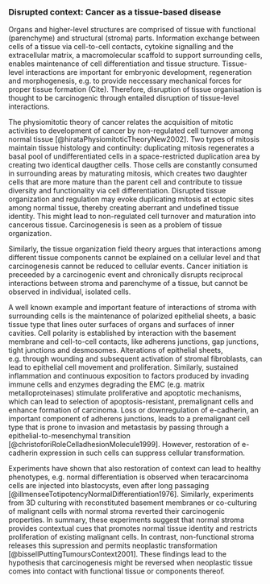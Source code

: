 ### Disrupted context: Cancer as a tissue-based disease {#development}

Organs and higher-level structures are comprised of tissue with functional (parenchyme) and structural (stroma) parts. Information exchange between cells of a tissue via cell-to-cell contacts, cytokine signalling and the extracellular matrix, a macromolecular scaffold to support surrounding cells, enables maintenance of cell differentiation and tissue structure. Tissue-level interactions are important for embryonic development, regeneration and morphogenesis, e.g. to provide neccessary mechanical forces for proper tissue formation (Cite). Therefore, disruption of tissue organisation is thought to be carcinogenic through entailed disruption of tissue-level interactions.

The physiomitotic theory of cancer relates the acquisition of mitotic activities to development of cancer by non-regulated cell turnover among normal tissue [@hirataPhysiomitoticTheoryNew2002]. Two types of mitosis maintain tissue histology and continuity: duplicating mitosis regenerates a basal pool of undifferentiated cells in a space-restricted duplication area by creating two identical daugther cells. Those cells are constantly consumed in surrounding areas by maturating mitosis, which creates two daughter cells that are more mature than the parent cell and contribute to tissue diversity and functionality via cell differentiation.
Disrupted tissue organization and regulation may evoke duplicating mitosis at ectopic sites among normal tissue, thereby creating aberrant and undefined tissue identity. This might lead to non-regulated cell turnover and maturation into cancerous tissue. Carcinogenesis is seen as a problem of tissue organization.

Similarly, the tissue organization field theory argues that interactions among different tissue components cannot be explained on a cellular level and that carcinogenesis cannot be reduced to cellular events. Cancer initiation is preceeded by a carcinogenic event and chronically disrupts reciprocal interactions between stroma and parenchyme of a tissue, but cannot be observed in individual, isolated cells.

A well known example and important feature of interactions of stroma with surrounding cells is the maintenance of polarized epithelial sheets, a basic tissue type that lines outer surfaces of organs and surfaces of inner cavities. Cell polarity is established by interaction with the basement membrane and cell-to-cell contacts, like adherens junctions, gap junctions, tight junctions and desmosomes. Alterations of epithelial sheets, e.g. through wounding and subsequent activation of stromal fibroblasts, can lead to epithelial cell movement and proliferation. Similarly, sustained inflammation and continuous exposition to factors produced by invading immune cells and enzymes degrading the EMC (e.g. matrix metalloproteinases) stimulate proliferative and apoptotic mechanisms, which can lead to selection of apoptosis-resistant, premalignant cells and enhance formation of carcinoma. Loss or downregulation of e-cadherin, an important component of adherens junctions, leads to a premalignant cell type that is prone to invasion and metastasis by passing through a epithelial-to-mesenchymal transition [@christoforiRoleCelladhesionMolecule1999]. However, restoration of e-cadherin expression in such cells can suppress cellular transformation.

Experiments have shown that also restoration of context can lead to healthy phenotypes, e.g. normal differentiation is observed when teracarcinoma cells are injected into blastocysts, even after long passaging [@illmenseeTotipotencyNormalDifferentiation1976]. Similarly, experiments from 3D culturing with reconstituted basement membranes or co-culturing of malignant cells with normal stroma reverted their carcinogenic properties. In summary, these experiments suggest that normal stroma provides contextual cues that promotes normal tissue identity and restricts proliferation of existing malignant cells. In contrast, non-functional stroma releases this supression and permits neoplastic transformation [@bissellPuttingTumoursContext2001]. These findings lead to the hypothesis that carcinogenesis might be reversed when neoplastic tissue comes into contact with functional tissue or components thereof.
